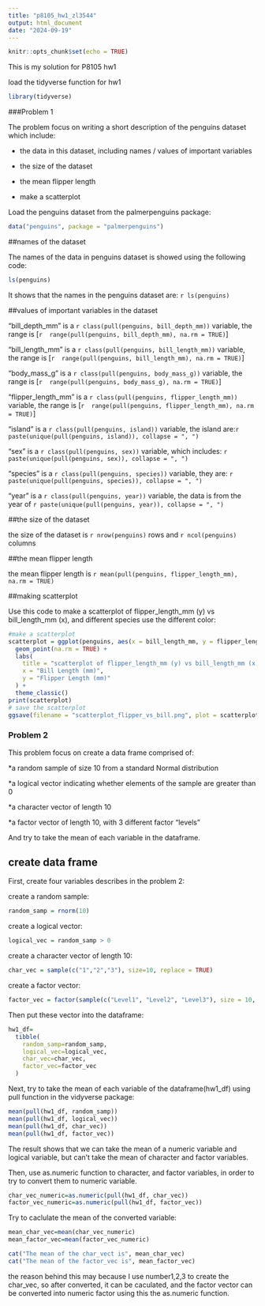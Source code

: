 ```yaml
---
title: "p8105_hw1_zl3544"
output: html_document
date: "2024-09-19"
---
```


```r
knitr::opts_chunk$set(echo = TRUE)
```
This is my solution for P8105 hw1

load the tidyverse function for hw1
```r
library(tidyverse)
```
###Problem 1

The problem focus on writing a short description of the penguins dataset which include:

* the data in this dataset, including names / values of important variables

* the size of the dataset

* the mean flipper length

* make a scatterplot

Load the penguins dataset from the palmerpenguins package:
```r
data("penguins", package = "palmerpenguins")
```
##names of the dataset

The names of the data in penguins dataset is showed using the following code:
```r
ls(penguins)
```
It shows that the names in the penguins dataset are: `r ls(penguins)`

##values of important variables in the dataset

"bill_depth_mm" is a `r class(pull(penguins, bill_depth_mm))` variable, 
the range is [`r  range(pull(penguins, bill_depth_mm), na.rm = TRUE)`]

"bill_length_mm" is a `r class(pull(penguins, bill_length_mm))` variable,
the range is [`r  range(pull(penguins, bill_length_mm), na.rm = TRUE)`]

"body_mass_g" is a `r class(pull(penguins, body_mass_g))` variable,
the range is [`r  range(pull(penguins, body_mass_g), na.rm = TRUE)`]

"flipper_length_mm" is a `r class(pull(penguins, flipper_length_mm))` variable,
the range is [`r  range(pull(penguins, flipper_length_mm), na.rm = TRUE)`]

"island" is a `r class(pull(penguins, island))` variable, 
the island are:`r paste(unique(pull(penguins, island)), collapse = ", ")`

"sex" is a `r class(pull(penguins, sex))` variable,
which includes: `r paste(unique(pull(penguins, sex)), collapse = ", ")`

"species" is a `r class(pull(penguins, species))` variable,
they are: `r paste(unique(pull(penguins, species)), collapse = ", ")`

"year" is a `r class(pull(penguins, year))` variable,
the data is from the year of `r paste(unique(pull(penguins, year)), collapse = ", ")`

##the size of the dataset

the size of the dataset is `r nrow(penguins)` rows and `r ncol(penguins)` columns

##the mean flipper length

the mean flipper length is `r mean(pull(penguins, flipper_length_mm), na.rm = TRUE)`

##making scatterplot

Use this code to make a scatterplot of flipper_length_mm (y) vs bill_length_mm (x), and different species use the different color:
```r
#make a scatterplot
scatterplot = ggplot(penguins, aes(x = bill_length_mm, y = flipper_length_mm, color = species)) +
  geom_point(na.rm = TRUE) +
  labs(
    title = "scatterplot of flipper_length_mm (y) vs bill_length_mm (x)",
    x = "Bill Length (mm)",
    y = "Flipper Length (mm)"
  ) +
  theme_classic()
print(scatterplot)
# save the scatterplot
ggsave(filename = "scatterplot_flipper_vs_bill.png", plot = scatterplot, width = 6, height = 6)

```
### Problem 2
This problem focus on create a data frame comprised of:

*a random sample of size 10 from a standard Normal distribution

*a logical vector indicating whether elements of the sample are greater than 0

*a character vector of length 10

*a factor vector of length 10, with 3 different factor “levels”

And try to take the mean of each variable in the dataframe.

## create data frame
First, create four variables describes in the problem 2:

create a random sample:
```r
random_samp = rnorm(10)
```

create a logical vector:
```r
logical_vec = random_samp > 0
```

create a character vector of length 10:
```r
char_vec = sample(c("1","2","3"), size=10, replace = TRUE)
```

create a factor vector:
```r
factor_vec = factor(sample(c("Level1", "Level2", "Level3"), size = 10, replace = TRUE))
```

Then put these vector into the dataframe:
```r
hw1_df=
  tibble(
    random_samp=random_samp,
    logical_vec=logical_vec,
    char_vec=char_vec,
    factor_vec=factor_vec
  )
```

Next, try to take the mean of each variable of the dataframe(hw1_df) using pull function in the vidyverse package:
```r
mean(pull(hw1_df, random_samp))
mean(pull(hw1_df, logical_vec))
mean(pull(hw1_df, char_vec))
mean(pull(hw1_df, factor_vec))
```

The result shows that we can take the mean of a numeric variable and logical variable, but can't take the mean of character and factor variables.

Then, use as.numeric function to character, and factor variables, in order to try to convert them to numeric variable.
```r
char_vec_numeric=as.numeric(pull(hw1_df, char_vec))
factor_vec_numeric=as.numeric(pull(hw1_df, factor_vec))
```
Try to caclulate the mean of the converted variable:
```r
mean_char_vec=mean(char_vec_numeric)
mean_factor_vec=mean(factor_vec_numeric)

```
```r
cat("The mean of the char_vect is", mean_char_vec)
cat("The mean of the factor_vec is", mean_factor_vec)
```

the reason behind this may because I use number1,2,3 to create the char_vec, so after converted, it can be caculated, and the factor vector can be converted into numeric factor using this the as.numeric function.